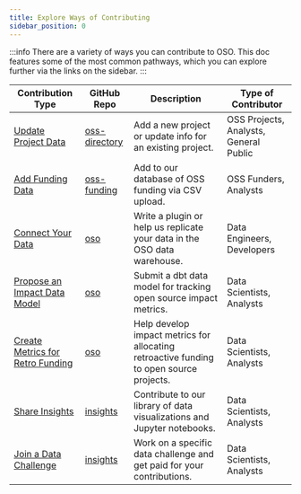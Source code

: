 ```yaml
---
title: Explore Ways of Contributing
sidebar_position: 0
---
```


:::info
There are a variety of ways you can contribute to OSO. This doc features some of the most common pathways, which you can explore further via the links on the sidebar.
:::

<table>
  <thead>
    <tr>
      <th style={{ textAlign: "left" }}>Contribution Type</th>
      <th style={{ textAlign: "left" }}>GitHub Repo</th>
      <th style={{ textAlign: "left" }}>Description</th>
      <th style={{ textAlign: "left" }}>Type of Contributor</th>
    </tr>
  </thead>
  <tbody>
    <tr>
      <td>
        <a href="./project-data">Update Project Data</a>
      </td>
      <td>
        <a href="https://github.com/opensource-observer/oss-directory">
          oss-directory
        </a>
      </td>
      <td>Add a new project or update info for an existing project.</td>
      <td>OSS Projects, Analysts, General Public</td>
    </tr>
    <tr>
      <td>
        <a href="./connect-data/funding-data">Add Funding Data</a>
      </td>
      <td>
        <a href="https://github.com/opensource-observer/oss-funding">
          oss-funding
        </a>
      </td>
      <td>Add to our database of OSS funding via CSV upload.</td>
      <td>OSS Funders, Analysts</td>
    </tr>
    <tr>
      <td>
        <a href="./connect-data">Connect Your Data</a>
      </td>
      <td>
        <a href="https://github.com/opensource-observer/oso">oso</a>
      </td>
      <td>
        Write a plugin or help us replicate your data in the OSO data warehouse.
      </td>
      <td>Data Engineers, Developers</td>
    </tr>
    <tr>
      <td>
        <a href="./data-models">Propose an Impact Data Model</a>
      </td>
      <td>
        <a href="https://github.com/opensource-observer/oso">oso</a>
      </td>
      <td>Submit a dbt data model for tracking open source impact metrics.</td>
      <td>Data Scientists, Analysts</td>
    </tr>
    <tr>
      <td>
        <a href="./retrofunding">Create Metrics for Retro Funding</a>
      </td>
      <td>
        <a href="https://github.com/opensource-observer/oso">oso</a>
      </td>
      <td>
        Help develop impact metrics for allocating retroactive funding to open source projects.
      </td>
      <td>Data Scientists, Analysts</td>
    </tr>
    <tr>
      <td>
        <a href="./share-insights">Share Insights</a>
      </td>
      <td>
        <a href="https://github.com/opensource-observer/insights">insights</a>
      </td>
      <td>
        Contribute to our library of data visualizations and Jupyter notebooks.
      </td>
      <td>Data Scientists, Analysts</td>
    </tr>
    <tr>
      <td>
        <a href="./challenges">Join a Data Challenge</a>
      </td>
      <td>
        <a href="https://github.com/opensource-observer/insights">insights</a>
      </td>
      <td>
        Work on a specific data challenge and get paid for your contributions.
      </td>
      <td>Data Scientists, Analysts</td>
    </tr>
  </tbody>
</table>
